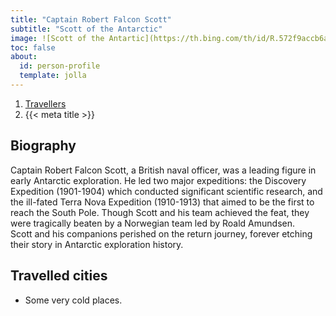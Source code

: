 ```yaml
---
title: "Captain Robert Falcon Scott"
subtitle: "Scott of the Antarctic"
image: ![Scott of the Antartic](https://th.bing.com/th/id/R.572f9accb6a509af7d3152d2fd4f10e9?rik=uhCyyqkqiogWOA&riu=http%3a%2f%2filarge.lisimg.com%2fimage%2f3380976%2f1118full-robert-falcon-scott.jpg&ehk=bJsqwiRSI5bK6DOpk7JnpeixL2JQK7h2x77uQxalUNs%3d&risl=&pid=ImgRaw&r=0)
toc: false
about:
  id: person-profile
  template: jolla
---
```


```{=html}
<nav aria-label="breadcrumb">
  <ol class="breadcrumb">
    <li class="breadcrumb-item"><a href="../travellers.html">Travellers</a></li>
    <li class="breadcrumb-item active" aria-current="page">{{< meta title >}}</li>
  </ol>
</nav>
```

:::{#person-profile}
:::

## Biography

Captain Robert Falcon Scott, a British naval officer, was a leading figure in early Antarctic exploration. 
                                He led two major expeditions: the Discovery Expedition (1901-1904) which conducted significant scientific research, and the ill-fated Terra Nova Expedition (1910-1913) that aimed to be the first to reach the South Pole. Though Scott and his team achieved the feat, they were tragically beaten by a Norwegian team led by Roald Amundsen.  
                                Scott and his companions perished on the return journey, forever etching their story in Antarctic exploration history.

## Travelled cities

- Some very cold places.
